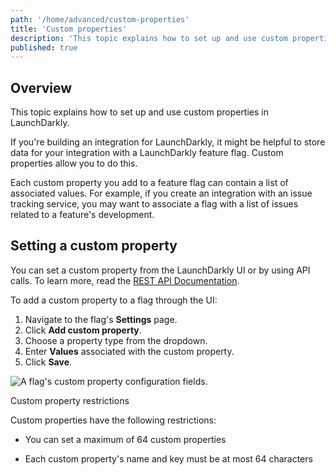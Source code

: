 ```yaml
---
path: '/home/advanced/custom-properties'
title: 'Custom properties'
description: 'This topic explains how to set up and use custom properties in LaunchDarkly. They let you store integration data in a feature flag. Each custom property you add to a feature flag can contain a list of associated values.'
published: true
---
```


## Overview

This topic explains how to set up and use custom properties in LaunchDarkly.

If you're building an integration for LaunchDarkly, it might be helpful to store data for your integration with a LaunchDarkly feature flag. Custom properties allow you to do this.

Each custom property you add to a feature flag can contain a list of associated values. For example, if you create an integration with an issue tracking service, you may want to associate a flag with a list of issues related to a feature's development.

## Setting a custom property

You can set a custom property from the LaunchDarkly UI or by using API calls. To learn more, read the [REST API Documentation](https://apidocs.launchdarkly.com/docs/feature-flags-overview).

To add a custom property to a flag through the UI:

1. Navigate to the flag's **Settings** page.
2. Click **Add custom property**.
3. Choose a property type from the dropdown.
4. Enter **Values** associated with the custom property.
5. Click **Save**.

![A flag's custom property configuration fields.](../../../images/flag-settings-custom-property.png) 


<Callout intent="alert">
<CalloutTitle>Custom property restrictions</CalloutTitle>
<CalloutDescription>

Custom properties have the following restrictions: 

* You can set a maximum of 64 custom properties

* Each custom property's name and key must be at most 64 characters

</CalloutDescription>
</Callout>
